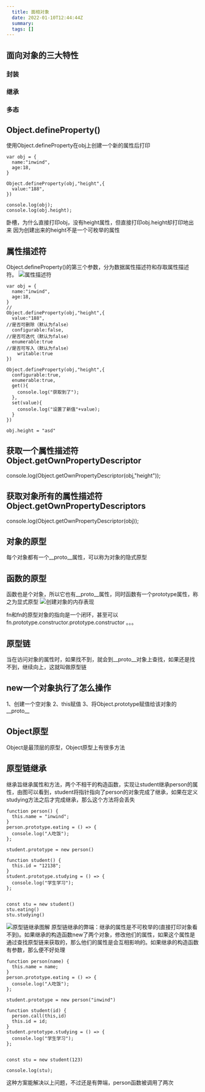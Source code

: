 ```yaml
---
  title: 面相对象
  date: 2022-01-10T12:44:44Z
  summary:
  tags: []
---
```

  
  ## 面向对象的三大特性
### 封装
### 继承
### 多态
## Object.defineProperty()
使用Object.defineProperty在obj上创建一个新的属性后打印
```
var obj = {
  name:"inwind",
  age:18,
}

Object.defineProperty(obj,"height",{
  value:"188",
})

console.log(obj);
console.log(obj.height);
```
卧槽，为什么直接打印obj，没有height属性，但直接打印obj.height却打印地出来
因为创建出来的height不是一个可枚举的属性
## 属性描述符
Object.defineProperty()的第三个参数，分为数据属性描述符和存取属性描述符。
![属性描述符](http://82.157.237.225:4000/images/属性描述符.jpg)
```
var obj = {
  name:"inwind",
  age:18,
}
//
Object.defineProperty(obj,"height",{
  value:"188",
//是否可删除（默认为false）
  configurable:false,
//是否可迭代（默认为false）
  enumerable:true
//是否可写入（默认为false）
	writable:true
})

Object.defineProperty(obj,"height",{
  configurable:true,
  enumerable:true,
  get(){
    console.log("获取到了");
  },
  set(value){
    console.log("设置了新值"+value);
  }
})

obj.height = "asd"
```
## 获取一个属性描述符Object.getOwnPropertyDescriptor
console.log(Object.getOwnPropertyDescriptor(obj,"height"));
## 获取对象所有的属性描述符Object.getOwnPropertyDescriptors
console.log(Object.getOwnPropertyDescriptor(obj));
## 对象的原型
每个对象都有一个__proto__属性，可以称为对象的隐式原型
## 函数的原型
函数也是个对象，所以它也有__proto__属性，同时函数有一个prototype属性，称之为显式原型
![创建对象的内存表现](http://82.157.237.225:4000/images/创建对象的内存表现.jpg)

fn和fn的原型对象的指向是一个闭环，甚至可以fn.prototype.constructor.prototype.constructor 。。。
## 原型链
当在访问对象的属性时，如果找不到，就会到__proto__对象上查找，如果还是找不到，继续向上，这就叫做原型链
## new一个对象执行了怎么操作
1、创建一个空对象
2、this赋值
3、将Object.prototype赋值给该对象的__proto__
## Object原型
Object是最顶层的原型，Object原型上有很多方法
## 原型链继承
继承旨继承属性和方法，两个不相干的构造函数，实现让student继承person的属性，由图可以看到，student将指针指向了person的对象完成了继承，如果在定义studying方法之后才完成继承，那么这个方法将会丢失
```
function person() {
  this.name = "inwind";
}
person.prototype.eating = () => {
  console.log("人吃饭");
};

student.prototype = new person()

function student() {
  this.id = "12138";
}
student.prototype.studying = () => {
  console.log("学生学习");
};


const stu = new student()
stu.eating()
stu.studying()
```
![原型链继承图解](http://82.157.237.225:4000/images/原型链继承图解.jpg)
原型链继承的弊端：继承的属性是不可枚举的(直接打印对象看不到)。如果继承的构造函数new了两个对象，修改他们的属性，如果这个属性是通过查找原型链来获取的，那么他们的属性是会互相影响的。如果继承的构造函数有参数，那么便不好处理
```
function person(name) {
  this.name = name;
}
person.prototype.eating = () => {
  console.log("人吃饭");
};

student.prototype = new person("inwind")

function student(id) {
  person.call(this,id)
  this.id = id;
}
student.prototype.studying = () => {
  console.log("学生学习");
};


const stu = new student(123)

console.log(stu);
```
这种方案能解决以上问题，不过还是有弊端，person函数被调用了两次
  